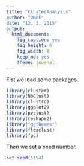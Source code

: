```yaml
---
title: "ClusterAnalysis"
author: "DMPE"
date: "12. 3. 2015"
output:
  html_document:
    fig_caption: yes
    fig_height: 6
    fig_width: 8
    keep_md: yes
    theme: journal
---
```


Fist we load some packages. 

```r
library(cluster)
library(NbClust)
library(clustrd)
library(ggplot2)
library(pvclust)
library(reshape2)
library("ggthemes")
library(flexclust)
library(fpc)
```

Then we set a seed number. 

```r
set.seed(5154)
```















